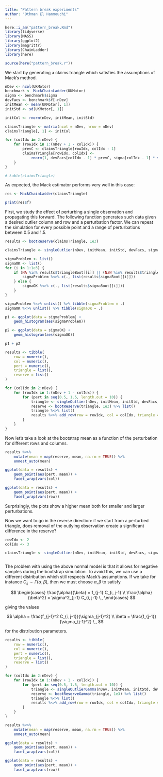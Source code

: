 ```yaml
---
title: "Pattern break experiments"
author: "Othman El Hammouchi"
---
```

```r
here::i_am("pattern_break.Rmd")
library(tidyverse)
library(MASS)
library(ggplot2)
library(magrittr)
library(ChainLadder)
library(here)

source(here("pattern_break.r"))
```
We start by generating a claims triangle which satisfies the assumptions of Mack's method.

```r
nDev <- ncol(UKMotor)
benchmark <- MackChainLadder(UKMotor)
sigma <- benchmark$sigma
devFacs <- benchmark$f[-nDev]
initMean <- mean(UKMotor[, 1])
initStd <- sd(UKMotor[, 1])
```

```r
initCol <- rnorm(nDev, initMean, initStd)

claimsTriangle <- matrix(ncol = nDev, nrow = nDev)
claimsTriangle[, 1] <- initCol

for (colIdx in 2:nDev) {
    for (rowIdx in 1:(nDev + 1 - colIdx)) {
        prevC <- claimsTriangle[rowIdx, colIdx - 1]
        claimsTriangle[rowIdx, colIdx] <-
            rnorm(1, devFacs[colIdx - 1] * prevC, sigma[colIdx - 1] * sqrt(prevC))
    }
}

# kable(claimsTriangle)
```

As expected, the Mack estimator performs very well in this case:

```r
res <- MackChainLadder(claimsTriangle)

print(res$f)
```

\section{Perturbing a single observation}

First, we study the effect of perturbing a single observation and propagating this forward. The following function generates such data given a desired outlier column and row and a perturbation factor. We can repeat the simulation for every possible point and a range of perturbations between 0.5 and 1.5. 

```r
results <- bootReserve(claimsTriangle, 1e3)

claimsTriangle <- singleOutlier(nDev, initMean, initStd, devFacs, sigma, 4, 3, pert = 0.5)

sigmaProblem <- list()
sigmaOK <- list()
for (i in 1:1e3) {
    if (NA %in% results$triangleBoot[[i]] || (NaN %in% results$triangleBoot[[i]])) {
        sigmaProblem %<>% c(., list(results$sigmaBoot[[i]]))
    } else {
        sigmaOK %<>% c(., list(results$sigmaBoot[[i]]))
    }
}

sigmaProblem %<>% unlist() %>% tibble(sigmaProblem = .)
sigmaOK %<>% unlist() %>% tibble(sigmaOK = .)

p1 <- ggplot(data = sigmaProblem) +
    geom_histogram(aes(sigmaProblem))

p2 <- ggplot(data = sigmaOK) +
    geom_histogram(aes(sigmaOK))

p1 + p2

```

```r
results <- tibble(
    row = numeric(),
    col = numeric(),
    pert = numeric(),
    triangle = list(),
    reserve = list()
)

for (colIdx in 2:nDev) {
    for (rowIdx in 1:(nDev + 1 - colIdx)) {
        for (pert in seq(0.5, 1.5, length.out = 10)) {
            triangle <- singleOutlier(nDev, initMean, initStd, devFacs, sigma, colIdx, rowIdx, pert = pert)
            reserve <- bootReserve(triangle, 1e3) %>% list()
            triangle %<>% list()
            results %<>% add_row(row = rowIdx, col = colIdx, triangle = triangle, pert = pert, reserve = reserve)
        }
    }
}
```

Now let's take a look at the bootstrap mean as a function of the perturbation for different rows and columns.

```r
results %<>%
    mutate(mean = map(reserve, mean, na.rm = TRUE)) %>%
    unnest_auto(mean)
```

```r
ggplot(data = results) +
    geom_point(aes(pert, mean)) +
    facet_wrap(vars(col))
```

```r
ggplot(data = results) +
    geom_point(aes(pert, mean)) +
    facet_wrap(vars(row))
```

Surprisingly, the plots show a higher mean both for smaller and larger perturbations.

Now we want to go in the reverse direction: if we start from a perturbed triangle, does removal of the outlying observation create a significant difference in the reserve?

```r
rowIdx <- 2
colIdx <- 3

claimsTriangle <- singleOutlier(nDev, initMean, initStd, devFacs, sigma, colIdx, rowIdx, pert = 0.9)



```

\subsection{Gamma distribution}

The problem with using the above normal model is that it allows for negative samples during the bootstrap simulation. To avoid this, we can use a different distribution which still respects Mack's assumptions. If we take for instance $C_{ij} \sim \Gamma(\alpha, \beta)$, then we must choose $\alpha, \beta$ to satisfy

$$
\begin{cases}
\frac{\alpha}{\beta} = f_{j-1} C_{i, j-1} \\
\frac{\alpha}{\beta^2} = \sigma^2_{j-1} C_{i, j-1} \,,
\end{cases}
$$

giving the values

$$
\alpha = \frac{f_{j-1}^2 C_{i, j-1}}{\sigma_{j-1}^2} \\
\beta = \frac{f_{j-1}}{\sigma_{j-1}^2} \,,
$$

for the distribution parameters.

```r
results <- tibble(
    row = numeric(),
    col = numeric(),
    pert = numeric(),
    triangle = list(),
    reserve = list()
)

for (colIdx in 2:nDev) {
    for (rowIdx in 1:(nDev + 1 - colIdx)) {
        for (pert in seq(0.5, 1.5, length.out = 10)) {
            triangle <- singleOutlierGamma(nDev, initMean, initStd, devFacs, sigma, colIdx, rowIdx, pert = pert)
            reserve <- bootReserveGamma(triangle, 1e3) %>% list()
            triangle %<>% list()
            results %<>% add_row(row = rowIdx, col = colIdx, triangle = triangle, pert = pert, reserve = reserve)
        }
    }
}
```

```r
results %<>%
    mutate(mean = map(reserve, mean, na.rm = TRUE)) %>%
    unnest_auto(mean)
```

```r
ggplot(data = results) +
    geom_point(aes(pert, mean)) +
    facet_wrap(vars(col))
```

```r
ggplot(data = results) +
    geom_point(aes(pert, mean)) +
    facet_wrap(vars(row))
```

